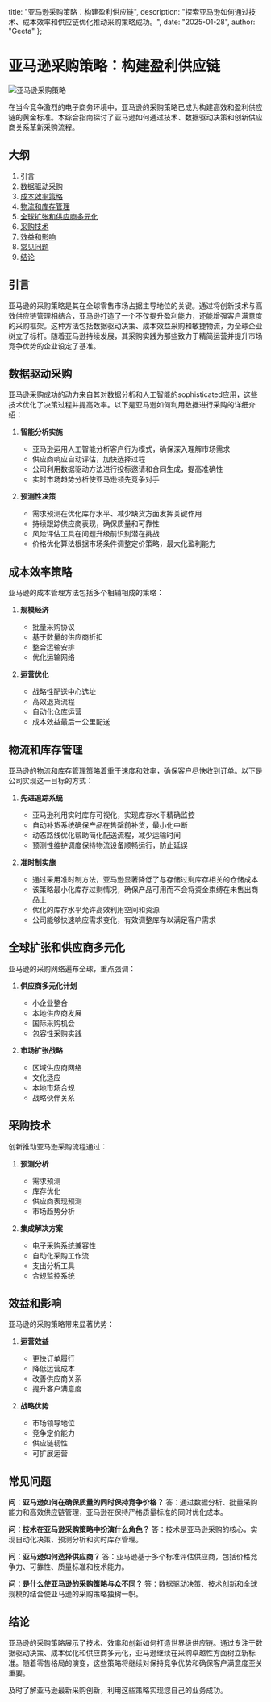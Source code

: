   title: "亚马逊采购策略：构建盈利供应链",
  description: "探索亚马逊如何通过技术、成本效率和供应链优化推动采购策略成功。",
  date: "2025-01-28",
  author: "Geeta"
};

# 亚马逊采购策略：构建盈利供应链

![亚马逊采购策略](/images/blog/amazon-procurement-strategies.jpeg)

在当今竞争激烈的电子商务环境中，亚马逊的采购策略已成为构建高效和盈利供应链的黄金标准。本综合指南探讨了亚马逊如何通过技术、数据驱动决策和创新供应商关系革新采购流程。

## 大纲

1. 引言
2. [数据驱动采购](#数据驱动采购)
3. [成本效率策略](#成本效率策略)
4. [物流和库存管理](#物流和库存管理)
5. [全球扩张和供应商多元化](#全球扩张和供应商多元化)
6. [采购技术](#采购技术)
7. [效益和影响](#效益和影响)
8. [常见问题](#常见问题)
9. [结论](#结论)

## 引言

亚马逊的采购策略是其在全球零售市场占据主导地位的关键。通过将创新技术与高效供应链管理相结合，亚马逊打造了一个不仅提升盈利能力，还能增强客户满意度的采购框架。这种方法包括数据驱动决策、成本效益采购和敏捷物流，为全球企业树立了标杆。随着亚马逊持续发展，其采购实践为那些致力于精简运营并提升市场竞争优势的企业设定了基准。

## 数据驱动采购

亚马逊采购成功的动力来自其对数据分析和人工智能的sophisticated应用，这些技术优化了决策过程并提高效率。以下是亚马逊如何利用数据进行采购的详细介绍：

1. **智能分析实施**
   - 亚马逊运用人工智能分析客户行为模式，确保深入理解市场需求
   - 供应商响应自动评估，加快选择过程
   - 公司利用数据驱动方法进行投标邀请和合同生成，提高准确性
   - 实时市场趋势分析使亚马逊领先竞争对手

2. **预测性决策**
   - 需求预测在优化库存水平、减少缺货方面发挥关键作用
   - 持续跟踪供应商表现，确保质量和可靠性
   - 风险评估工具在问题升级前识别潜在挑战
   - 价格优化算法根据市场条件调整定价策略，最大化盈利能力

## 成本效率策略

亚马逊的成本管理方法包括多个相辅相成的策略：

1. **规模经济**
   - 批量采购协议
   - 基于数量的供应商折扣
   - 整合运输安排
   - 优化运输网络

2. **运营优化**
   - 战略性配送中心选址
   - 高效退货流程
   - 自动化仓库运营
   - 成本效益最后一公里配送

## 物流和库存管理

亚马逊的物流和库存管理策略着重于速度和效率，确保客户尽快收到订单。以下是公司实现这一目标的方式：

1. **先进追踪系统**
   - 亚马逊利用实时库存可视化，实现库存水平精确监控
   - 自动补货系统确保产品在售罄前补货，最小化中断
   - 动态路线优化帮助简化配送流程，减少运输时间
   - 预测性维护调度保持物流设备顺畅运行，防止延误

2. **准时制实施**
   - 通过采用准时制方法，亚马逊显著降低了与存储过剩库存相关的仓储成本
   - 该策略最小化库存过剩情况，确保产品可用而不会将资金束缚在未售出商品上
   - 优化的库存水平允许高效利用空间和资源
   - 公司能够快速响应需求变化，有效调整库存以满足客户需求

## 全球扩张和供应商多元化

亚马逊的采购网络遍布全球，重点强调：

1. **供应商多元化计划**
   - 小企业整合
   - 本地供应商发展
   - 国际采购机会
   - 包容性采购实践

2. **市场扩张战略**
   - 区域供应商网络
   - 文化适应
   - 本地市场合规
   - 战略伙伴关系

## 采购技术

创新推动亚马逊采购流程通过：

1. **预测分析**
   - 需求预测
   - 库存优化
   - 供应商表现预测
   - 市场趋势分析

2. **集成解决方案**
   - 电子采购系统兼容性
   - 自动化采购工作流
   - 支出分析工具
   - 合规监控系统

## 效益和影响

亚马逊的采购策略带来显著优势：

1. **运营效益**
   - 更快订单履行
   - 降低运营成本
   - 改善供应商关系
   - 提升客户满意度

2. **战略优势**
   - 市场领导地位
   - 竞争定价能力
   - 供应链韧性
   - 可扩展运营

## 常见问题

**问：亚马逊如何在确保质量的同时保持竞争价格？**
答：通过数据分析、批量采购能力和高效供应链管理，亚马逊在保持严格质量标准的同时优化成本。

**问：技术在亚马逊采购策略中扮演什么角色？**
答：技术是亚马逊采购的核心，实现自动化决策、预测分析和实时库存管理。

**问：亚马逊如何选择供应商？**
答：亚马逊基于多个标准评估供应商，包括价格竞争力、可靠性、质量标准和技术能力。

**问：是什么使亚马逊的采购策略与众不同？**
答：数据驱动决策、技术创新和全球规模的结合使亚马逊的采购策略独树一帜。

## 结论

亚马逊的采购策略展示了技术、效率和创新如何打造世界级供应链。通过专注于数据驱动决策、成本优化和供应商多元化，亚马逊继续在采购卓越性方面树立新标准。随着零售格局的演变，这些策略将继续对保持竞争优势和确保客户满意度至关重要。

及时了解亚马逊最新采购创新，利用这些策略实现您自己的业务成功。
